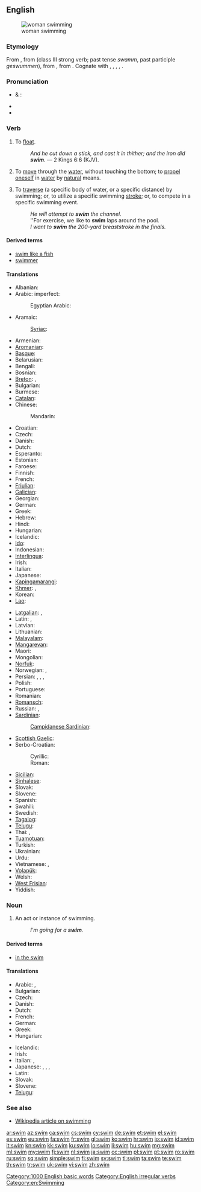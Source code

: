 ==English==

[[Image:Swimming.breaststroke.arp.750pix.jpg|thumb|woman swimming]]

===Etymology===
From {{etyl|enm}} {{term|swimmen|lang=enm}}, from {{etyl|ang}} {{term|swimman||to swim, float|lang=ang}} (class III strong verb; past tense ''swamm'', past participle ''geswummen''), from {{proto|Germanic|swimmanan|to swoon, lose consciousness, swim|lang=en}}, from {{proto|Indo-European|swem(bh)-|to be unsteady, swim|lang=en}}. Cognate with {{etyl|fy|-}} {{term|swimme||to swim, float|lang=fy}}, {{etyl|nl|-}} {{term|zwemmen||to swim|lang=nl}}, {{etyl|de|-}} {{term|schwimmen||to swim|lang=de}}, {{etyl|da|-}} {{term|svømme||to swim|lang=da}}, {{etyl|sv|-}} {{term|simma||to swim|lang=sv}}.

===Pronunciation===
* {{a|RP}} & {{a|US}}: {{IPA|/swɪm/}}
* {{audio|en-us-swim.ogg|Audio (US)}}
* {{rhymes|ɪm}}

===Verb===
{{en-verb|swims|swimming|swam|swum}}

# {{intransitive|archaic}} To [[float]].
#: ''And he cut down a stick, and cast it in thither; and the iron did '''swim'''.'' — 2 Kings 6:6 (KJV).
#: {{term|sink or swim|Sink or '''swim'''}}
# {{intransitive}} To [[move]] through the [[water]], without touching the bottom; to [[propel]] [[oneself]] in [[water]] by [[natural]] means.
# {{transitive}} To [[traverse]] (a specific body of water, or a specific distance) by swimming; or, to utilize a specific swimming [[stroke]]; or, to compete in a specific swimming event.
#: ''He will attempt to '''swim''' the channel.''
#: ''For exercise, we like to '''swim''' laps around the pool.
#: ''I want to '''swim''' the 200-yard breaststroke in the finals.''

====Derived terms====
* [[swim like a fish]]
* [[swimmer]]

====Translations====
{{trans-top|move through water}}
* Albanian: {{t-|sq|notoj|xs=Albanian}}
* Arabic: {{t|ar|سبح|tr=sábaḥa}} imperfect: {{t|ar|يسبح|tr=yasbaḥu}}
*: Egyptian Arabic: {{tø|arz|عام|tr=ʿām|sc=Arab}}
* Aramaic:
*: [[Syriac]]: {{tø|syc|ܣܚܐ|tr=sħā|sc=Syrc}}
* Armenian: {{t-|hy|լողալ|tr=loġal}}
* [[Aromanian]]: {{tø|rup|anot}}
* [[Basque]]: {{t|eu|igeri egin}}
* Belarusian: {{t|be|плаваць|tr=plávac’|sc=Cyrl}}
* Bengali: {{t|bn|সাঁতার|tr=sāṁtār|sc=Beng}}
* Bosnian: {{t-|bs|plivati}}
* [[Breton]]: {{t|br|neui|xs=Breton}}, {{t|br|neuial|xs=Breton}}
* Bulgarian: {{t+|bg|плувам|tr=pluvam}}
* Burmese: {{t|my|ရေကူး|tr=yeku:|sc=Mymr}}
* [[Catalan]]: {{t|ca|nedar}}
* Chinese:
*: Mandarin: {{t-|cmn|游泳|tr=yóuyǒng|sc=Hani}}
* Croatian: {{t+|hr|plivati}}
* Czech: {{t+|cs|plavat}}
* Danish: {{t+|da|svømme}}
* Dutch: {{t+|nl|zwemmen}}
* Esperanto: {{t-|eo|naĝi|xs=Esperanto}}
* Estonian: {{t-|et|ujuma}}
* Faroese: {{t|fo|svimja}}
* Finnish: {{t+|fi|uida}}
* French: {{t+|fr|nager}}
* [[Friulian]]: {{tø|fur|nadâ}}
* [[Galician]]: {{t+|gl|nadar|xs=Galician}}
* Georgian: {{tø|ka|შეცურება|tr=šecʻureba|sc=Geor}}
* German: {{t+|de|schwimmen}}
* Greek: {{t-|el|κολυμπάω|tr=kolympáo}}
* Hebrew: {{t-|he|שחה|tr=sakhá}}
* Hindi: {{t|hi|तैरना|tr=tairnā|sc=Deva}}
* Hungarian: {{t+|hu|úszik}}
* Icelandic: {{t+|is|synda}}
* [[Ido]]: {{t+|io|natar|xs=Ido}}
* Indonesian: {{t+|id|renang|alt=berenang|xs=Indonesian}}
* [[Interlingua]]: {{t-|ia|natar|xs=Interlingua}}
* Irish: {{t|ga|snámh|xs=Irish}}
* Italian: {{t+|it|nuotare}}
* Japanese: {{t|ja|泳ぐ|tr=[[およぐ]], oyogu|sc=Jpan}}
* [[Kapingamarangi]]: {{tø|kpg|kau}}
* [[Khmer]]: {{t|km|ហែល|tr=hael|sc=Khmr}}, {{t|km|ហែលទឹក|tr=hael tɨk|sc=Khmr}}
* Korean: {{t|ko|수영하다|tr=suyeong-hada}}
* [[Lao]]: {{t|lo|ລອຍນ້ຳ|tr=lɔ́ːynâm|sc=Laoo}}
{{trans-mid}}
* [[Latgalian]]: {{tø|ltg|maut}}, {{tø|ltg|mauduot}}
* Latin: {{t-|la|nato}}, {{t|la|no}}
* Latvian: {{t|lv|peldēt|xs=Latvian}}
* Lithuanian: {{t+|lt|plaukti|xs=Lithuanian}}
* [[Malayalam]]: {{t|ml|നീന്തുക|tr=neenthuka|sc=Mlym|xs=Malayalam}}
* [[Mangarevan]]: {{tø|mrv|kau}}
* Maori: {{t-|mi|kau|xs=Maori}}
* Mongolian: {{t|mn|усанд сэлэх|tr=usand sêlêh|sc=Cyrl|xs=Mongolian}}
* [[Norfuk]]: {{tø|cpe-nor|naawe}}
* Norwegian: {{t+|no|bade}}, {{t+|no|svømme}}
* Persian: {{t+|fa|شنا کردن|tr=šenâ kardan}}, {{t|fa|شناریدن|tr=šenâridan}}, {{t|fa|شناویدن|tr=šenâvidan}}, {{t|fa|شناوری کردن|tr=šenâvari kardan}}
* Polish: {{t+|pl|pływać}}
* Portuguese: {{t+|pt|nadar}}
* Romanian: {{t+|ro|înota}}
* [[Romansch]]: {{t-|rm|nudar|xs=Romansch}}
* Russian: {{t+|ru|плавать|tr=plávat’}} {{qualifier|abstract}} {{impf}}, {{t|ru|плыть|tr=plyt’|sc=Cyrl}} {{qualifier|concrete}}  {{impf}}
* [[Sardinian]]:
*: [[Campidanese Sardinian]]: {{tø|sro|nadai}}
* [[Scottish Gaelic]]: {{t-|gd|snàmh|xs=Scottish Gaelic}}
* Serbo-Croatian:
*: Cyrillic: {{t|sh|пливати|sc=Cyrl}}
*: Roman: {{t|sh|plivati}}
* [[Sicilian]]: {{t|scn|natari}}
* [[Sinhalese]]: {{t|si|පිහිනනවා|sc=Sinh}}
* Slovak: {{t+|sk|plávať}}
* Slovene: {{t+|sl|plavati}}
* Spanish: {{t+|es|nadar}}
* Swahili: {{t|sw|kuogelea|xs=Swahili}}
* Swedish: {{t+|sv|simma}}
* [[Tagalog]]: {{t|tl|langoy}}
* [[Telugu]]: {{t|te|ఈదు|tr=eedu}}
* Thai: {{t|th|ว่ายน้ำ|tr=wâai-náam}}, {{t-|th|ว่าย|tr=wâai}}
* [[Tuamotuan]]: {{tø|pmt|kau}}
* Turkish: {{t+|tr|yüzmek}}
* Ukrainian: {{t|uk|плавати|tr=plávaty|sc=Cyrl}}
* Urdu: {{t|ur|تیرنا|tr=tairnā|sc=ur-Arab}}
* Vietnamese: {{t+|vi|bơi|xs=Vietnamese}}, {{qualifier|lit. “to bathe”; used when swimming leisurely}} {{t+|vi|tắm|xs=Vietnamese}}
* [[Volapük]]: {{t+|vo|svimön|xs=Volapük}}
* Welsh: {{t|cy|nofio}}
* [[West Frisian]]: {{t|fy|swimme|xs=West Frisian}}
* Yiddish: {{t|yi|שווימען|tr=shvimen|sc=Hebr|xs=Yiddish}}
{{trans-bottom}}

===Noun===
{{en-noun}}

# An act or instance of swimming.
#: ''I'm going for a '''swim'''.''

====Derived terms====
* [[in the swim]]

====Translations====
{{trans-top|act or instance of swimming}}
* Arabic: {{t|ar|سبحة|f|tr=sábħa}}, {{t|ar|سباحة|f|tr=sibāħa}}
* Bulgarian: {{t|bg|плуване|n|tr=pluvane}}
* Czech: {{t-|cs|plavání|n}}
* Danish: {{t|da|svømmetur|c}}
* Dutch: {{t+|nl|zwemmen|n}}
* French: {{t|fr|natation|f}}
* German: {{t+|de|Schwimmen|n}}
* Greek: {{t+|el|κολύμβηση|f}}
* Hungarian: {{t+|hu|úszás}}
{{trans-mid}}
* Icelandic: {{t+|is|sund|n}}
* Irish: {{t|ga|snámh|m}}
* Italian: {{t-|it|nuotata|f}}, {{t+|it|nuoto|m}}
* Japanese: {{t|ja|泳ぎ}}, {{t|ja|およぎ|tr=oyogi}}, {{t+|ja|水泳}}, {{t-|ja|すいえい|tr=suiei}}
* Latin: {{t-|la|natatio|f|alt=natātiō}}
* Slovak: {{t|sk|plávanie|n}}
* Slovene: {{t|sl|plavanje|n}}
* [[Telugu]]: {{t|te|ఈత|tr=eetha}}
{{trans-bottom}}

===See also===
* [[w:swimming|Wikipedia article on swimming]]

[[Category:1000 English basic words]]
[[Category:English irregular verbs]]
[[Category:en:Swimming]]

[[ar:swim]]
[[az:swim]]
[[ca:swim]]
[[cs:swim]]
[[cy:swim]]
[[de:swim]]
[[et:swim]]
[[el:swim]]
[[es:swim]]
[[eu:swim]]
[[fa:swim]]
[[fr:swim]]
[[gl:swim]]
[[ko:swim]]
[[hr:swim]]
[[io:swim]]
[[id:swim]]
[[it:swim]]
[[kn:swim]]
[[kk:swim]]
[[ku:swim]]
[[lo:swim]]
[[li:swim]]
[[hu:swim]]
[[mg:swim]]
[[ml:swim]]
[[my:swim]]
[[fj:swim]]
[[nl:swim]]
[[ja:swim]]
[[oc:swim]]
[[pl:swim]]
[[pt:swim]]
[[ro:swim]]
[[ru:swim]]
[[sq:swim]]
[[simple:swim]]
[[fi:swim]]
[[sv:swim]]
[[tl:swim]]
[[ta:swim]]
[[te:swim]]
[[th:swim]]
[[tr:swim]]
[[uk:swim]]
[[vi:swim]]
[[zh:swim]]